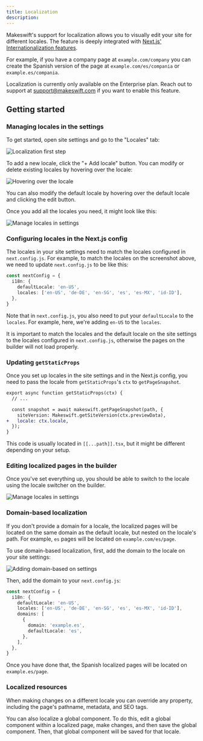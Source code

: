 ```yaml
---
title: Localization
description:
---
```


Makeswift's support for localization allows you to visually edit your site for different locales.
The feature is deeply integrated with [Next.js' Internationalization features](https://nextjs.org/docs/app/building-your-application/routing/internationalization).

For example, if you have a company page at `example.com/company` you can create the Spanish version of the page at `example.com/es/compania` or `example.es/compania`.

<Warning>

Localization is currently only available on the Enterprise plan.
Reach out to support at [support@makeswift.com](mailto:support@makeswift.com) if you want to enable this feature.

</Warning>

## Getting started

### Managing locales in the settings

To get started, open site settings and go to the "Locales" tab:

![Localization first step](../images/localization-first-step.png)

To add a new locale, click the "+ Add locale" button. You can modify or delete existing locales by hovering over the locale:

![Hovering over the locale](../images/localization-hover-locale.png)

You can also modify the default locale by hovering over the default locale and clicking the edit button.

Once you add all the locales you need, it might look like this:

![Manage locales in settings](../images/localization-manage-locales.png)

### Configuring locales in the Next.js config

The locales in your site settings need to match the locales configured in `next.config.js`. For example, to match the locales on the screenshot above,
we need to update `next.config.js` to be like this:

```ts
const nextConfig = {
  i18n: {
    defaultLocale: 'en-US',
    locales: ['en-US', 'de-DE', 'en-SG', 'es', 'es-MX', 'id-ID'],
  },
}
```

Note that in `next.config.js`, you also need to put your `defaultLocale` to the `locales`.
For example, here, we're adding `en-US` to the `locales`.

It is important to match the locales and the default locale on the site settings to the locales configured in `next.config.js`, otherwise
the pages on the builder will not load properly.

### Updating `getStaticProps`

Once you set up locales in the site settings and in the Next.js config, you need to pass the locale from `getStaticProps`'s `ctx` to `getPageSnapshot`.

```diff
export async function getStaticProps(ctx) {
  // ...

  const snapshot = await makeswift.getPageSnapshot(path, {
    siteVersion: Makeswift.getSiteVersion(ctx.previewData),
+   locale: ctx.locale,
  });
}
```

This code is usually located in `[[...path]].tsx`, but it might be different depending on your setup.

### Editing localized pages in the builder

Once you've set everything up, you should be able to switch to the locale using the locale switcher on the builder.

![Manage locales in settings](../images/localization-locales-switcher.png)

### Domain-based localization

If you don't provide a domain for a locale, the localized pages will be located on the same domain as the default locale,
but nested on the locale's path. For example, `es` pages will be located on `example.com/es/page`.

To use domain-based localization, first, add the domain to the locale on your site settings:

![Adding domain-based on settings](../images/localization-domain-based-settings.png)

Then, add the domain to your `next.config.js`:

```ts
const nextConfig = {
  i18n: {
    defaultLocale: 'en-US',
    locales: ['en-US', 'de-DE', 'en-SG', 'es', 'es-MX', 'id-ID'],
    domains: [
      {
        domain: 'example.es',
        defaultLocale: 'es',
      },
    ],
  },
}
```

Once you have done that, the Spanish localized pages will be located on `example.es/page`.

### Localized resources

When making changes on a different locale you can override any property, including the page's pathname, metadata, and SEO tags.

You can also localize a global component. To do this, edit a global component within a localized page, make changes,
and then save the global component. Then, that global component will be saved for that locale.